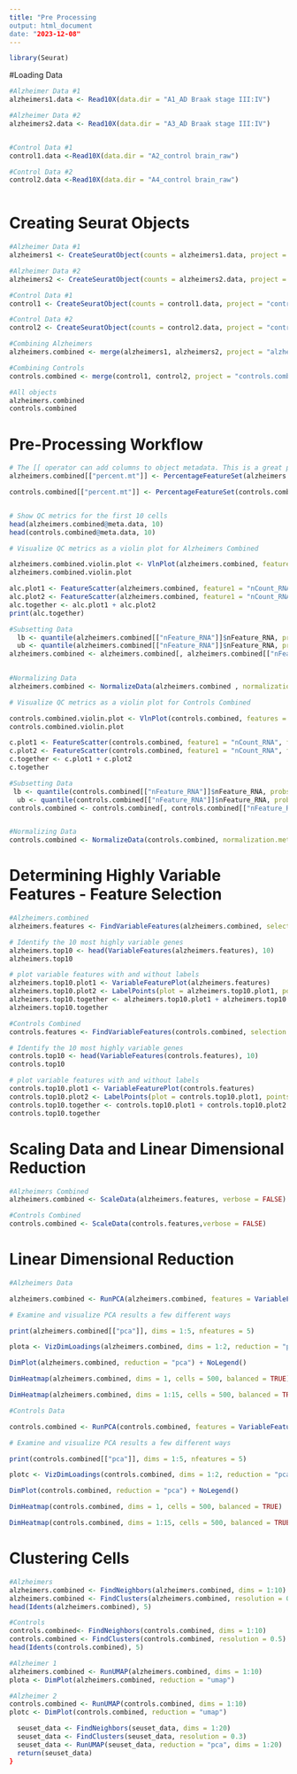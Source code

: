 ```yaml
---
title: "Pre Processing
output: html_document
date: "2023-12-08"
---
```


```r
library(Seurat)
```
#Loading Data

```r
#Alzheimer Data #1
alzheimers1.data <- Read10X(data.dir = "A1_AD Braak stage III:IV")

#Alzheimer Data #2
alzheimers2.data <- Read10X(data.dir = "A3_AD Braak stage III:IV")


#Control Data #1 
control1.data <-Read10X(data.dir = "A2_control brain_raw")

#Control Data #2
control2.data <-Read10X(data.dir = "A4_control brain_raw")



```

# Creating Seurat Objects
```r
#Alzheimer Data #1
alzheimers1 <- CreateSeuratObject(counts = alzheimers1.data, project = "alzheimers1", min.cells = 3, min.features = 200)

#Alzheimer Data #2
alzheimers2 <- CreateSeuratObject(counts = alzheimers2.data, project = "alzheimers2", min.cells = 3, min.features = 200)

#Control Data #1 
control1 <- CreateSeuratObject(counts = control1.data, project = "control1", min.cells = 3, min.features = 200)

#Control Data #2
control2 <- CreateSeuratObject(counts = control2.data, project = "control2", min.cells = 3, min.features = 200)

#Combining Alzheimers
alzheimers.combined <- merge(alzheimers1, alzheimers2, project = "alzheimers.combined" )

#Combining Controls
controls.combined <- merge(control1, control2, project = "controls.combined" )

#All objects
alzheimers.combined
controls.combined
```

# Pre-Processing Workflow 

```r
# The [[ operator can add columns to object metadata. This is a great place to stash QC stats
alzheimers.combined[["percent.mt"]] <- PercentageFeatureSet(alzheimers.combined, pattern = "^MT-")

controls.combined[["percent.mt"]] <- PercentageFeatureSet(controls.combined, pattern = "^MT-")


# Show QC metrics for the first 10 cells
head(alzheimers.combined@meta.data, 10)
head(controls.combined@meta.data, 10)

```

```r
# Visualize QC metrics as a violin plot for Alzheimers Combined 

alzheimers.combined.violin.plot <- VlnPlot(alzheimers.combined, features = c("nFeature_RNA", "nCount_RNA", "percent.mt"), ncol = 3)
alzheimers.combined.violin.plot

alc.plot1 <- FeatureScatter(alzheimers.combined, feature1 = "nCount_RNA", feature2 = "percent.mt")
alc.plot2 <- FeatureScatter(alzheimers.combined, feature1 = "nCount_RNA", feature2 = "nFeature_RNA")
alc.together <- alc.plot1 + alc.plot2
print(alc.together)

#Subsetting Data 
  lb <- quantile(alzheimers.combined[["nFeature_RNA"]]$nFeature_RNA, probs = 0.01)
  ub <- quantile(alzheimers.combined[["nFeature_RNA"]]$nFeature_RNA, probs = 0.99)
alzheimers.combined <- alzheimers.combined[, alzheimers.combined[["nFeature_RNA"]] > lb & alzheimers.combined[["nFeature_RNA"]] < ub & alzheimers.combined[["percent.mt"]] < 15] 
  

#Normalizing Data
alzheimers.combined <- NormalizeData(alzheimers.combined , normalization.method = "LogNormalize", scale.factor = 10000)
```


```r
# Visualize QC metrics as a violin plot for Controls Combined 

controls.combined.violin.plot <- VlnPlot(controls.combined, features = c("nFeature_RNA", "nCount_RNA", "percent.mt"), ncol = 3)
controls.combined.violin.plot

c.plot1 <- FeatureScatter(controls.combined, feature1 = "nCount_RNA", feature2 = "percent.mt")
c.plot2 <- FeatureScatter(controls.combined, feature1 = "nCount_RNA", feature2 = "nFeature_RNA")
c.together <- c.plot1 + c.plot2
c.together

#Subsetting Data 
 lb <- quantile(controls.combined[["nFeature_RNA"]]$nFeature_RNA, probs = 0.01)
  ub <- quantile(controls.combined[["nFeature_RNA"]]$nFeature_RNA, probs = 0.99)
controls.combined <- controls.combined[, controls.combined[["nFeature_RNA"]] > lb & controls.combined[["nFeature_RNA"]] < ub & controls.combined[["percent.mt"]] < 15] 


#Normalizing Data
controls.combined <- NormalizeData(controls.combined, normalization.method = "LogNormalize", scale.factor = 10000)
```

# Determining Highly Variable Features - Feature Selection

```r
#Alzheimers.combined
alzheimers.features <- FindVariableFeatures(alzheimers.combined, selection.method = "vst", nfeatures = 2000)

# Identify the 10 most highly variable genes
alzheimers.top10 <- head(VariableFeatures(alzheimers.features), 10)
alzheimers.top10

# plot variable features with and without labels
alzheimers.top10.plot1 <- VariableFeaturePlot(alzheimers.features)
alzheimers.top10.plot2 <- LabelPoints(plot = alzheimers.top10.plot1, points = alzheimers.top10, repel = TRUE)
alzheimers.top10.together <- alzheimers.top10.plot1 + alzheimers.top10.plot2
alzheimers.top10.together
```

```r
#Controls Combined 
controls.features <- FindVariableFeatures(controls.combined, selection.method = "vst", nfeatures = 2000)

# Identify the 10 most highly variable genes
controls.top10 <- head(VariableFeatures(controls.features), 10)
controls.top10 

# plot variable features with and without labels
controls.top10.plot1 <- VariableFeaturePlot(controls.features)
controls.top10.plot2 <- LabelPoints(plot = controls.top10.plot1, points = controls.top10, repel = TRUE)
controls.top10.together <- controls.top10.plot1 + controls.top10.plot2
controls.top10.together
```

# Scaling Data and Linear Dimensional Reduction 
```r
#Alzheimers Combined
alzheimers.combined <- ScaleData(alzheimers.features, verbose = FALSE)

#Controls Combined
controls.combined <- ScaleData(controls.features,verbose = FALSE)
```



# Linear Dimensional Reduction
```r
#Alzheimers Data

alzheimers.combined <- RunPCA(alzheimers.combined, features = VariableFeatures(object = alzheimers.combined))

# Examine and visualize PCA results a few different ways

print(alzheimers.combined[["pca"]], dims = 1:5, nfeatures = 5)

plota <- VizDimLoadings(alzheimers.combined, dims = 1:2, reduction = "pca")

DimPlot(alzheimers.combined, reduction = "pca") + NoLegend()

DimHeatmap(alzheimers.combined, dims = 1, cells = 500, balanced = TRUE)

DimHeatmap(alzheimers.combined, dims = 1:15, cells = 500, balanced = TRUE)


```

```r
#Controls Data

controls.combined <- RunPCA(controls.combined, features = VariableFeatures(object = controls.combined))

# Examine and visualize PCA results a few different ways

print(controls.combined[["pca"]], dims = 1:5, nfeatures = 5)

plotc <- VizDimLoadings(controls.combined, dims = 1:2, reduction = "pca")

DimPlot(controls.combined, reduction = "pca") + NoLegend()

DimHeatmap(controls.combined, dims = 1, cells = 500, balanced = TRUE)

DimHeatmap(controls.combined, dims = 1:15, cells = 500, balanced = TRUE)


```


# Clustering Cells 

```r
#Alzheimers 
alzheimers.combined <- FindNeighbors(alzheimers.combined, dims = 1:10)
alzheimers.combined <- FindClusters(alzheimers.combined, resolution = 0.5)
head(Idents(alzheimers.combined), 5)

#Controls
controls.combined<- FindNeighbors(controls.combined, dims = 1:10)
controls.combined <- FindClusters(controls.combined, resolution = 0.5)
head(Idents(controls.combined), 5)
```

```r
#Alzheimer 1
alzheimers.combined <- RunUMAP(alzheimers.combined, dims = 1:10)
plota <- DimPlot(alzheimers.combined, reduction = "umap")

#Alzheimer 2 
controls.combined <- RunUMAP(controls.combined, dims = 1:10)
plotc <- DimPlot(controls.combined, reduction = "umap")
```

```r

  seuset_data <- FindNeighbors(seuset_data, dims = 1:20)
  seuset_data <- FindClusters(seuset_data, resolution = 0.3)
  seuset_data <- RunUMAP(seuset_data, reduction = "pca", dims = 1:20)
  return(seuset_data)
}

```

